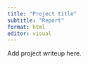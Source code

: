 ```yaml
---
title: "Project title"
subtitle: "Report"
format: html
editor: visual
---
```


Add project writeup here.
